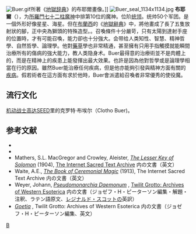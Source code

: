 [[Image:Buer.gif|right]]所著《[[地獄辞典|地獄辞典]]》的布耶爾畫像。]]
[[File:Buer_seal_1134x1134.jpg|thumb]]
'''布耶爾'''（{{lang-en|'''Buer'''}}），为[[所羅門七十二柱魔神|所羅門七十二柱魔神]]中排第10位的魔神。位阶[[统领|统领]]。统帅50个军团。是一個外形好像星星、海星。但在[[科蘭·戴·布蘭西|布蘭西]]的《[[地獄辭典|地獄辭典]]》中，將他畫成了長了五隻放射狀的腳，正中央為獅頭的特殊造型。{{Citation needed|擁有一個與他的容姿非常吻合的別稱：'''星辰總統'''|time=2022-06-28T22:43:23+00:00}}。召喚條件十分嚴苛，只有太陽到達射手座的位置時，才有可能召喚，能力卻也十分強大。会带给人类知性、智慧、精神哲學、自然哲學、論理學。他對[[藥草|藥草]]學也非常精通，甚至擁有只用手指觸摸就能瞬間治療所有的傷病的強大能力，教人类隐身术。Buer最得意的治療術並不是肉體上的，而是在精神上的疾患上能發揮出最大效果。也許是因為他對哲學或是論理學相當在行的原因。雖然Buer能治療任何疾病，但是他亦能夠引發與精神方面有關的[[疾病|疾病]]。假若術者在這方面有求於他時，Buer會派遣給召喚者非常優秀的使役魔。

==流行文化==
[[机动战士高达SEED|机动战士高达SEED]]里的克罗特·布埃尔（Clotho Buer)。

== 参考文献 ==
* {{Cite book <!--|和書 -->|author=[[フレッド・ゲティングズ|フレッド・ゲティングズ]] |others=大瀧啓裕訳 |year=1992 |title=悪魔の事典 |publisher=[[青土社|青土社]] |isbn=4-7917-5185-X }} 
* {{Cite book <!--|和書 -->|author=[[コラン・ド・プランシー|コラン・ド・プランシー]] |others=床鍋剛彦訳 |year=1990 |title=[[地獄の辞典|地獄の辞典]] |publisher=[[講談社|講談社]] |isbn=4-06-201297-9 }} 
* Mathers, S.L. MacGregor and Crowley, Aleister, [http://www.sacred-texts.com/grim/lks/ ''The Lesser Key of Solomon''] {{Wayback|url=http://www.sacred-texts.com/grim/lks/ |date=20100829022514 }}(1904), [http://www.sacred-texts.com/index.htm The Internet Sacred Text Archive] {{Wayback|url=http://www.sacred-texts.com/index.htm |date=20170923093157 }} 内の文書（英文）
* Waite, A.E., [http://www.sacred-texts.com/grim/bcm/index.htm ''The Book of Ceremonial Magic''] {{Wayback|url=http://www.sacred-texts.com/grim/bcm/index.htm |date=20101202152057 }}(1913), The Internet Sacred Text Archive 内の文書（英文）
* Weyer, Johann, [http://www.esotericarchives.com/solomon/weyer.htm ''Pseudomonarchia Daemonum''] {{WebCite|url=https://www.webcitation.org/6IGSsvZjr?url=http://www.esotericarchives.com/solomon/weyer.htm |date=20130721000243 |dateformat=iso }}, [http://www.esotericarchives.com/ Twilit Grotto: Archives of Western Esoterica] {{Wayback|url=http://www.esotericarchives.com/ |date=20101217020748 }} 内の文書（ジョゼフ・H・ピーターソン編集・解題・注釈、ラテン語原文、[[レジナルド・スコット|レジナルド・スコット]]の英訳）
* [http://www.esotericarchives.com/solomon/goetia.htm ''Goetia''] {{Wayback|url=http://www.esotericarchives.com/solomon/goetia.htm |date=20070523204557 }}, Twilit Grotto: Archives of Western Esoterica 内の文書（ジョゼフ・H・ピーターソン編集、英文）

{{所羅門七十二柱魔神}}

[[Category:所羅門七十二柱魔神|B]]